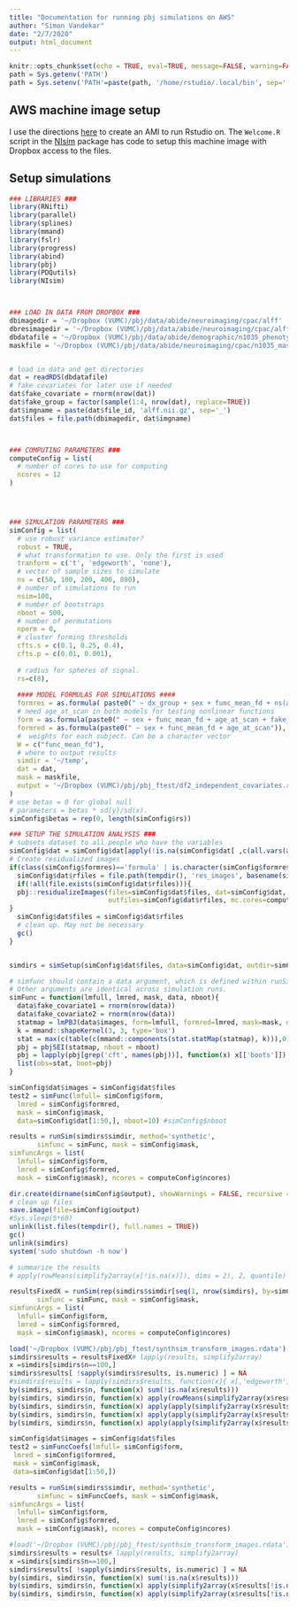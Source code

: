 ```yaml
---
title: "Documentation for running pbj simulations on AWS"
author: "Simon Vandekar"
date: "2/7/2020"
output: html_document
---
```


```r
knitr::opts_chunk$set(echo = TRUE, eval=TRUE, message=FALSE, warning=FALSE)
path = Sys.getenv('PATH')
path = Sys.setenv('PATH'=paste(path, '/home/rstudio/.local/bin', sep=':'))
```

## AWS machine image setup

I use the directions [here](https://jagg19.github.io/2019/08/aws-r/#short-easy) to create an AMI to run Rstudio on.
The `Welcome.R` script in the [NIsim](https://github.com/simonvandekar/NIsim) package has code to setup this machine image with Dropbox access to the files.


## Setup simulations

```r
### LIBRARIES ###
library(RNifti)
library(parallel)
library(splines)
library(mmand)
library(fslr)
library(progress)
library(abind)
library(pbj)
library(PDQutils)
library(NIsim)



### LOAD IN DATA FROM DROPBOX ###
dbimagedir = '~/Dropbox (VUMC)/pbj/data/abide/neuroimaging/cpac/alff'
dbresimagedir = '~/Dropbox (VUMC)/pbj/data/abide/neuroimaging/cpac/alff_resid'
dbdatafile = '~/Dropbox (VUMC)/pbj/data/abide/demographic/n1035_phenotypic_20190509.rds'
maskfile = '~/Dropbox (VUMC)/pbj/data/abide/neuroimaging/cpac/n1035_mask.nii.gz'


# load in data and get directories
dat = readRDS(dbdatafile)
# fake covariates for later use if needed
dat$fake_covariate = rnorm(nrow(dat))
dat$fake_group = factor(sample(1:4, nrow(dat), replace=TRUE))
dat$imgname = paste(dat$file_id, 'alff.nii.gz', sep='_')
dat$files = file.path(dbimagedir, dat$imgname)



### COMPUTING PARAMETERS ###
computeConfig = list(
  # number of cores to use for computing
  ncores = 12
)




### SIMULATION PARAMETERS ###
simConfig = list(
  # use robust variance estimator?
  robust = TRUE,
  # what transformation to use. Only the first is used
  tranform = c('t', 'edgeworth', 'none'),
  # vector of sample sizes to simulate
  ns = c(50, 100, 200, 400, 800),
  # number of simulations to run
  nsim=100,
  # number of bootstraps
  nboot = 500,
  # number of permutations
  nperm = 0,
  # cluster forming thresholds
  cfts.s = c(0.1, 0.25, 0.4),
  cfts.p = c(0.01, 0.001),
  
  # radius for spheres of signal.
  rs=c(8),
  
  #### MODEL FORMULAS FOR SIMULATIONS ####
  formres = as.formula( paste0(" ~ dx_group + sex + func_mean_fd + ns(age_at_scan, df=10)" )),
  # need age_at_scan in both models for testing nonlinear functions
  form = as.formula(paste0(" ~ sex + func_mean_fd + age_at_scan + fake_covariate1 + fake_covariate2" )),
  formred = as.formula(paste0(" ~ sex + func_mean_fd + age_at_scan")),
  #  weights for each subject. Can be a character vector
  W = c("func_mean_fd"),
  # where to output results
  simdir = '~/temp',
  dat = dat,
  mask = maskfile,
  output = '~/Dropbox (VUMC)/pbj/pbj_ftest/df2_independent_covariates.rdata'
)
# use betas = 0 for global null
# parameters = betas * sd(y)/sd(x).
simConfig$betas = rep(0, length(simConfig$rs))
```


```r
### SETUP THE SIMULATION ANALYSIS ###
# subsets dataset to all people who have the variables
simConfig$dat = simConfig$dat[apply(!is.na(simConfig$dat[ ,c(all.vars(as.formula(simConfig$formres)), simConfig$W)]), 1, all), ]
# Create residualized images
if(class(simConfig$formres)=='formula' | is.character(simConfig$formres)){
  simConfig$dat$rfiles = file.path(tempdir(), 'res_images', basename(simConfig$dat$files))
  if(!all(file.exists(simConfig$dat$rfiles))){
  pbj::residualizeImages(files=simConfig$dat$files, dat=simConfig$dat, mask=simConfig$mask, form=simConfig$formres,
                         outfiles=simConfig$dat$rfiles, mc.cores=computeConfig$ncores)
}
  simConfig$dat$files = simConfig$dat$rfiles
  # clean up. May not be necessary
  gc()
}


simdirs = simSetup(simConfig$dat$files, data=simConfig$dat, outdir=simConfig$simdir, nsim=simConfig$nsim, ns=simConfig$ns, mask=simConfig$mask, rs=simConfig$rs, betas=simConfig$betas )
```

```r
# simfunc should contain a data argument, which is defined within runSim
# Other arguments are identical across simulation runs.
simFunc = function(lmfull, lmred, mask, data, nboot){
  data$fake_covariate1 = rnorm(nrow(data))
  data$fake_covariate2 = rnorm(nrow(data))
  statmap = lmPBJ(data$images, form=lmfull, formred=lmred, mask=mask, data=data, transform = 't')
  k = mmand::shapeKernel(3, 3, type='box')
  stat = max(c(table(c(mmand::components(stat.statMap(statmap), k))),0), na.rm=TRUE)
  pbj = pbjSEI(statmap, nboot = nboot)
  pbj = lapply(pbj[grep('cft', names(pbj))], function(x) x[['boots']])
  list(obs=stat, boot=pbj)
}

simConfig$dat$images = simConfig$dat$files
test2 = simFunc(lmfull= simConfig$form,
  lmred = simConfig$formred,
  mask = simConfig$mask,
  data=simConfig$dat[1:50,], nboot=10) #simConfig$nboot

results = runSim(simdirs$simdir, method='synthetic',
       simfunc = simFunc, mask = simConfig$mask,
simfuncArgs = list(
  lmfull= simConfig$form,
  lmred = simConfig$formred,
  mask = simConfig$mask), ncores = computeConfig$ncores)

dir.create(dirname(simConfig$output), showWarnings = FALSE, recursive = TRUE)
# clean up files
save.image(file=simConfig$output)
#Sys.sleep(5*60)
unlink(list.files(tempdir(), full.names = TRUE))
gc()
unlink(simdirs)
system('sudo shutdown -h now')

# summarize the results
# apply(rowMeans(simplify2array(x[!is.na(x)]), dims = 2), 2, quantile)
```

```r

resultsFixedX = runSim(rep(simdirs$simdir[seq(1, nrow(simdirs), by=simConfig$nsim)], each=simConfig$nsim), method='synthetic',
       simfunc = simFunc, mask = simConfig$mask,
simfuncArgs = list(
  lmfull= simConfig$form,
  lmred = simConfig$formred,
  mask = simConfig$mask), ncores = computeConfig$ncores)

```



```r
load('~/Dropbox (VUMC)/pbj/pbj_ftest/synthsim_transform_images.rdata')
simdirs$results = resultsFixedX# lapply(results, simplify2array)
x =simdirs[simdirs$n==100,]
simdirs$results[ !sapply(simdirs$results, is.numeric) ] = NA
#simdirs$results = lapply(simdirs$results, function(x){ x[,'edgeworth'] = ifelse(is.infinite(x[,'edgeworth']), x[, 't'], x[,'edgeworth']); x})
by(simdirs, simdirs$n, function(x) sum(!is.na(x$results)))
by(simdirs, simdirs$n, function(x) apply(rowMeans(simplify2array(x$results[!is.na(x$results)]), dims = 2), 2, function(x) quantile(x)))
by(simdirs, simdirs$n, function(x) apply(apply(simplify2array(x$results[!is.na(x$results)]), 1:2, var ), 2, function(x) quantile(x)) )
by(simdirs, simdirs$n, function(x) apply(apply(simplify2array(x$results[!is.na(x$results)]), 1:2, function(y) var(y) ), 2, function(x) x) )
by(simdirs, simdirs$n, function(x) apply(apply(simplify2array(x$results[!is.na(x$results)]), 1:2, function(y) sd(y)/sqrt(length(y)) ), 2, function(x) x) )
```

```r
simConfig$dat$images = simConfig$dat$files
test2 = simFuncCoefs(lmfull= simConfig$form,
 lmred = simConfig$formred,
 mask = simConfig$mask,
 data=simConfig$dat[1:50,])

results = runSim(simdirs$simdir, method='synthetic',
       simfunc = simFuncCoefs, mask = simConfig$mask,
simfuncArgs = list(
  lmfull= simConfig$form,
  lmred = simConfig$formred,
  mask = simConfig$mask), ncores = computeConfig$ncores)

```


```r
#load('~/Dropbox (VUMC)/pbj/pbj_ftest/synthsim_transform_images.rdata')
simdirs$results = results# lapply(results, simplify2array)
x =simdirs[simdirs$n==100,]
simdirs$results[ !sapply(simdirs$results, is.numeric) ] = NA
by(simdirs, simdirs$n, function(x) sum(!is.na(x$results)))
by(simdirs, simdirs$n, function(x) apply(simplify2array(x$results[!is.na(x$results)]), 1:2, function(x) sd(x)/sqrt(length(x))))
by(simdirs, simdirs$n, function(x) apply(simplify2array(x$results[!is.na(x$results)]), 1:2, function(x) mean(x)))
```
